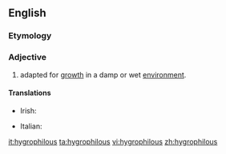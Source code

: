 ==English==

===Etymology===
{{confix|hygro|philous}}

===Adjective===
{{en-adj|-}}

# {{context|of a plant}} adapted for [[growth]] in a damp or wet [[environment]].

====Translations====
{{trans-top|adapted for growth in a damp or wet environment}}
* Irish: {{t|ga|taisiarrthach}}
{{trans-mid}}
* Italian: {{t-|it|igrofilo}}
{{trans-bottom}}

[[it:hygrophilous]]
[[ta:hygrophilous]]
[[vi:hygrophilous]]
[[zh:hygrophilous]]